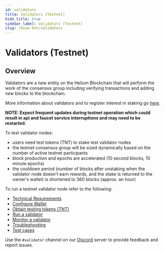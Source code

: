 ```yaml
---
id: validators
title: Validators (Testnet)
hide_title: true
sidebar_label: Validators (Testnet)
slug: /mine-hnt/validators
---
```



# Validators (Testnet)

## Overview

Validators are a new entity on the Helium Blockchain that will perform the work of the consensus group including verifying transactions and adding new blocks to the blockchain. 

More information about validators and to register interest in staking go [here](https://www.helium.com/stake).

**NOTE: Expect frequent updates during testnet operation which could result in api and faucet service interruptions and may need to be restarted.**

To test validator nodes:
* users need test tokens (TNT) to stake test validator nodes
* the testnet consensus group will be sized dynamically based on the number of active testnet participants
* block production and epochs are accelerated (10 second blocks, 10 minute epochs)
* the cooldown period (number of blocks after unstaking when the validator node doesn't earn rewards, and the stake is returned to the owner's wallet) is shortened to 360 blocks (approx. an hour)

To run a testnet validator node refer to the following:

* [Technical Requirements](/mine-hnt/validators/requirements)
* [Configure Wallet](/mine-hnt/validators/validator-wallet)
* [Obtain testing tokens (TNT)](/mine-hnt/validators/validator-tnt)
* [Run a validator](/mine-hnt/validators/validator-run)
* [Monitor a validator](/mine-hnt/validators/validator-monitor)
* [Troubleshooting](/mine-hnt/validators/validator-troubleshooting)
* [Test cases](/mine-hnt/validators/validator-testcases)

Use the ```#validator``` channel on our [Discord](https://discord.gg/helium) server to provide feedback and report issues.
